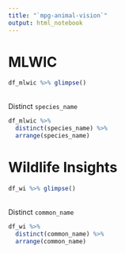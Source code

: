 ```yaml
---
title: "`mpg-animal-vision`"
output: html_notebook
---
```



# MLWIC
```r
df_mlwic %>% glimpse()
```
<br />
Distinct `species_name`
```r
df_mlwic %>% 
  distinct(species_name) %>%
  arrange(species_name)
```

# Wildlife Insights

```r
df_wi %>% glimpse()
```
<br />
Distinct `common_name`
```r
df_wi %>% 
  distinct(common_name) %>%
  arrange(common_name)
```